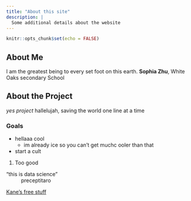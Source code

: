 ```yaml
---
title: "About this site"
description: |
  Some additional details about the website
---
```


```r
knitr::opts_chunk$set(echo = FALSE)
```

## About Me
I am the greatest being to every set foot on this earth. **Sophia Zhu**, White Oaks secondary School

## About the Project
*yes project*
hallelujah, saving the world one line at a time

### Goals 
* hellaaa cool 
  + im already ice so you can't get muchc ooler than that
* start a cult

1. Too good 
 
"this is data science"  
~ preceptitaro

[Kane's free stuff](https://bootcamp.davidkane.info/)